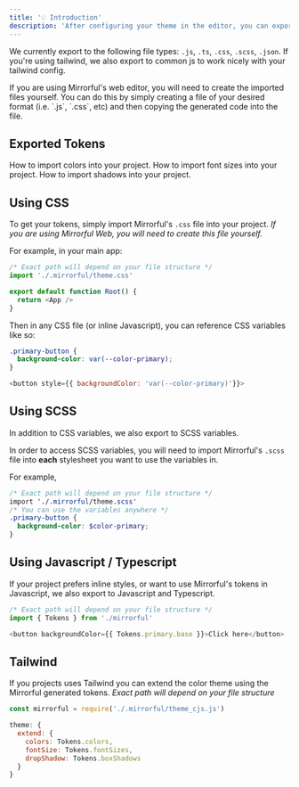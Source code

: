 ```yaml
---
title: '💡 Introduction'
description: 'After configuring your theme in the editor, you can export it to be used by your app.'
---
```


We currently export to the following file types: `.js`, `.ts`, `.css`, `.scss`, `.json`. If you're using tailwind, we also export to common js to work nicely with your tailwind config.

<Info>
  If you are using Mirrorful's web editor, you will need to create the imported
  files yourself. You can do this by simply creating a file of your desired
  format (i.e. `.js`, `.css`, etc) and then copying the generated code into the
  file.
</Info>

## Exported Tokens

<CardGroup cols={3}>
  <Card title="Colors" icon="palette" href="./colors">
    How to import colors into your project.
  </Card>
  <Card title="Font Size" icon="font" href="./font-sizes">
    How to import font sizes into your project.
  </Card>
  <Card title="Shadows" icon="ghost" href="./shadows">
    How to import shadows into your project.
  </Card>
</CardGroup>

## Using CSS

To get your tokens, simply import Mirrorful's `.css` file into your project. _If you are using Mirrorful Web, you will need to create this file yourself._

For example, in your main app:

```javascript
/* Exact path will depend on your file structure */
import './.mirrorful/theme.css'

export default function Root() {
  return <App />
}
```

Then in any CSS file (or inline Javascript), you can reference CSS variables like so:

```css
.primary-button {
  background-color: var(--color-primary);
}
```

```javascript
<button style={{ backgroundColor: 'var(--color-primary)'}}>
```

## Using SCSS

In addition to CSS variables, we also export to SCSS variables.

In order to access SCSS variables, you will need to import Mirrorful's `.scss` file into **each** stylesheet you want to use the variables in.

For example,

```scss
/* Exact path will depend on your file structure */
import './.mirrorful/theme.scss' 
/* You can use the variables anywhere */
.primary-button {
  background-color: $color-primary;
}
```

## Using Javascript / Typescript

If your project prefers inline styles, or want to use Mirrorful's tokens in Javascript, we also export to Javascript and Typescript.

```javascript
/* Exact path will depend on your file structure */
import { Tokens } from './mirrorful'

<button backgroundColor={{ Tokens.primary.base }}>Click here</button>
```

## Tailwind

If you projects uses Tailwind you can extend the color theme using the Mirrorful generated tokens.
_Exact path will depend on your file structure_

```javascript
const mirrorful = require('./.mirrorful/theme_cjs.js')

theme: {
  extend: {
    colors: Tokens.colors,
    fontSize: Tokens.fontSizes,
    dropShadow: Tokens.boxShadows
  }
}
```

